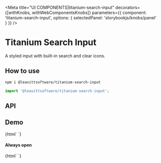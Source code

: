 

<Meta
  title="UI COMPONENTS|titanium-search-input"
  decorators={[withKnobs, withWebComponentsKnobs]}
  parameters={{ component: 'titanium-search-input', options: { selectedPanel: 'storybookjs/knobs/panel' } }}
/>

# Titanium Search Input

A styled input with built-in search and clear icons.

## How to use

```bash
npm i @leavittsoftware/titanium-search-input
```

```js
import '@leavittsoftware/titanium-search-input';
```

## API

<Props of="titanium-search-input" />

## Demo

<Preview withToolbar>
  <Story name="Docs">{html` <titanium-search-input placeholder="Search elephants"></titanium-search-input> `}</Story>
</Preview>

#### Always open

<Preview>
  <Story name="Open">{html` <titanium-search-input placeholder="Search elephants" prevent-collapse></titanium-search-input> `}</Story>
</Preview>
